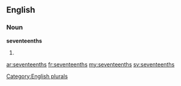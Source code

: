 ==English==

===Noun===
'''seventeenths'''

# {{plural of|[[seventeenth]]}}

[[Category:English plurals]]

[[ar:seventeenths]]
[[fr:seventeenths]]
[[my:seventeenths]]
[[sv:seventeenths]]
